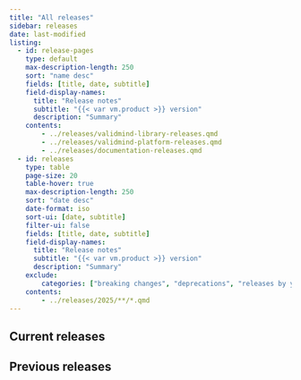 ```yaml
---
title: "All releases"
sidebar: releases
date: last-modified
listing:
  - id: release-pages
    type: default
    max-description-length: 250
    sort: "name desc"
    fields: [title, date, subtitle]
    field-display-names:
      title: "Release notes"
      subtitle: "{{< var vm.product >}} version"
      description: "Summary"
    contents:
        - ../releases/validmind-library-releases.qmd
        - ../releases/validmind-platform-releases.qmd
        - ../releases/documentation-releases.qmd
  - id: releases
    type: table
    page-size: 20
    table-hover: true
    max-description-length: 250
    sort: "date desc"
    date-format: iso
    sort-ui: [date, subtitle]
    filter-ui: false
    fields: [title, date, subtitle]
    field-display-names:
      title: "Release notes"
      subtitle: "{{< var vm.product >}} version"
      description: "Summary"
    exclude:
        categories: ["breaking changes", "deprecations", "releases by year"]
    contents:
        - ../releases/2025/**/*.qmd
---
```


## Current releases

:::{#release-pages}
:::

## Previous releases

:::{#releases}
:::

